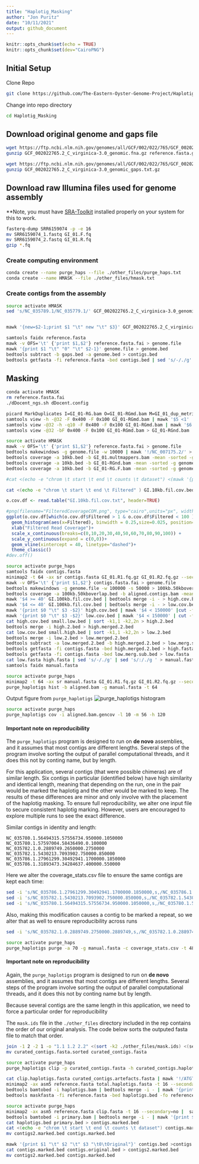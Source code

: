 ```yaml
---
title: "Haplotig_Masking"
author: "Jon Puritz"
date: "10/11/2021"
output: github_document
---
```


```r
knitr::opts_chunk$set(echo = TRUE)
knitr::opts_chunk$set(dev="CairoPNG")
```

## Initial Setup

Clone Repo
```bash
git clone https://github.com/The-Eastern-Oyster-Genome-Project/Haplotig_Masking.git
```

Change into repo directory
```bash
cd Haplotig_Masking
```

## Download original genome and gaps file

```bash
wget https://ftp.ncbi.nlm.nih.gov/genomes/all/GCF/002/022/765/GCF_002022765.2_C_virginica-3.0/GCF_002022765.2_C_virginica-3.0_genomic.fna.gz
gunzip GCF_002022765.2_C_virginica-3.0_genomic.fna.gz reference.fasta.gz

wget https://ftp.ncbi.nlm.nih.gov/genomes/all/GCF/002/022/765/GCF_002022765.2_C_virginica-3.0/GCF_002022765.2_C_virginica-3.0_genomic_gaps.txt.gz
gunzip GCF_002022765.2_C_virginica-3.0_genomic_gaps.txt.gz
```

## Download raw Illumina files used for genome assembly

**Note, you must have [SRA-Toolkit](https://github.com/ncbi/sra-tools/wiki/02.-Installing-SRA-Toolkit) installed properly on your system for this to work.

```bash
fasterq-dump SRR6159074 -p -e 16
mv SRR6159074_1.fastq GI_01.F.fq
mv SRR6159074_2.fastq GI_01.R.fq
gzip *.fq
```


### Create computing environment
```bash
conda create --name purge_haps --file ./other_files/purge_haps.txt
conda create --name HMASK --file ./other_files/hmask.txt
```


### Create contigs from the assembly
```bash
source activate HMASK
sed 's/NC_035789.1/NC_035779.1/' GCF_002022765.2_C_virginica-3.0_genomic.fna | seqkit sort -N - -w0 | seqkit seq -u -w 0 | sed 's/NC_035779.1/NC_035789.1/' > reference.fasta


mawk '{new=$2-1;print $1 "\t" new "\t" $3}' GCF_002022765.2_C_virginica-3.0_genomic_gaps.txt | mawk '!/#/' > gaps.bed

samtools faidx reference.fasta
mawk -v OFS='\t' {'print $1,$2'} reference.fasta.fai > genome.file
mawk '{print $1 "\t" "0" "\t" $2-1}' genome.file > genome.bed
bedtools subtract -b gaps.bed -a genome.bed > contigs.bed
bedtools getfasta -fi reference.fasta -bed contigs.bed | sed 's/-/./g' | sed 's/:/./g ' > contigs.fasta


```


## Masking

```bash
conda activate HMASK
rm reference.fasta.fai
./dDocent_ngs.sh dDocent.config

picard MarkDuplicates I=GI_01-RG.bam O=GI_01-RGmd.bam M=GI_01_dup_metrics.txt OPTICAL_DUPLICATE_PIXEL_DISTANCE=2500 TAGGING_POLICY=OpticalOnly &> md.GI_01.log
samtools view -h -@32 -F 0x400 -F 0x100 GI_01-RGmd.bam | mawk '$5 <1' |samtools view -@32 - -SbT reference.fasta > GI_01.multmappers.bam
samtools view -@32 -h -q10 -F 0x400 -F 0x100 GI_01-RGmd.bam | mawk '$6 !~/[8-9].[SH]/ && $6 !~ /[1-9][0-9].[SH]/' | samtools view -@32 - -SbT reference.fasta > GI_01-RG.F.bam
samtools view -@32 -bF 0x400 -F 0x100 GI_01-RGmd.bam > GI_01-RGnd.bam

```

```bash
source activate HMASK
mawk -v OFS='\t' {'print $1,$2'} reference.fasta.fai > genome.file
bedtools makewindows -g genome.file -w 10000 | mawk '!/NC_007175.2/' > 10kb.bed
bedtools coverage -a 10kb.bed -b GI_01.multmappers.bam -mean -sorted -g genome.file > GI.10kb.multi.cov.bed &
bedtools coverage -a 10kb.bed -b GI_01-RGnd.bam -mean -sorted -g genome.file > GI.10kb.cov.bed &
bedtools coverage -a 10kb.bed -b GI_01-RG.F.bam -mean -sorted -g genome.file > GI.10kb.fil.cov.bed
```

```bash
#cat <(echo -e "chrom \t start \t end \t counts \t dataset") <(mawk '{print $1 "\t" $2 "\t" $3 "\t" $4 "\tFiltered"}' GI.10kb.fil.cov.bed ) <(mawk '{print $0 "\tMulti"}' GI.10kb.multi.cov.bed ) <(mawk '{print $0 "\tTotal"}' GI.10kb.cov.bed ) > original.coverage.bed

cat <(echo -e "chrom \t start \t end \t Filtered" ) GI.10kb.fil.cov.bed > GI.10kb.fil.cov.txt
```


```r

o.cov.df <- read.table("GI.10kb.fil.cov.txt", header=TRUE)

#png(filename="FilteredCoverageCOM.png", type="cairo",units="px", width=5600, height=3000, res=300, bg="transparent")
ggplot(o.cov.df[which(o.cov.df$Filtered > 1 & o.cov.df$Filtered < 100 ),]) +
  geom_histogram(aes(x=Filtered), binwidth = 0.25,size=0.025, position="identity", alpha= 0.75)+
  xlab("Filtered Read Coverage")+
  scale_x_continuous(breaks=c(0,10,20,30,40,50,60,70,80,90,100)) +
  scale_y_continuous(expand = c(0,0))+
  geom_vline(xintercept = 40, linetype="dashed")+
  theme_classic()
#dev.off()
```



```bash
source activate purge_haps
samtools faidx contigs.fasta
minimap2 -t 64 -ax sr contigs.fasta GI_01.R1.fq.gz GI_01.R2.fq.gz --secondary=no | samtools sort -m 10G -o aligned.contigs.bam -T tmp.ali
mawk -v OFS='\t' {'print $1,$2'} contigs.fasta.fai > genome.file
bedtools makewindows -g genome.file -w 100000 -s 50000 > 100kb.50kboverlap.bed
bedtools coverage -a 100kb.50kboverlap.bed -b aligned.contigs.bam -mean -sorted -g genome.file > GI.100kb.fil.cov.bed
mawk '$4 >= 40' GI.100kb.fil.cov.bed | bedtools merge -i - > high.cov.bed
mawk '$4 <= 40' GI.100kb.fil.cov.bed | bedtools merge -i - > low.cov.bed
mawk '{print $0 "\t" $3 -$2}' high.cov.bed | mawk '$4 < 150000' |cut -f1-3 > small.high.bed
mawk '{print $0 "\t" $3 -$2}' low.cov.bed | mawk '$4 < 150000' | cut -f1-3 > small.low.bed
cat high.cov.bed small.low.bed | sort -k1,1 -k2,2n > high.2.bed
bedtools merge -i high.2.bed > high.merged.2.bed
cat low.cov.bed small.high.bed | sort -k1,1 -k2,2n > low.2.bed
bedtools merge -i low.2.bed > low.merged.2.bed
bedtools subtract -a low.merged.2.bed -b high.merged.2.bed > low.merg.sub.bed
bedtools getfasta -fi contigs.fasta -bed high.merged.2.bed > high.fasta
bedtools getfasta -fi contigs.fasta -bed low.merg.sub.bed > low.fasta
cat low.fasta high.fasta | sed 's/-/./g' | sed 's/:/./g ' > manual.fasta
samtools faidx manual.fasta

```

```bash
source activate purge_haps
minimap2 -t 64 -ax sr manual.fasta GI_01.R1.fq.gz GI_01.R2.fq.gz --secondary=no | samtools sort -m 10G -o aligned.bam -T tmp.ali
purge_haplotigs hist -b aligned.bam -g manual.fasta -t 64

```

Output figure from `purge_haplotigs`
![purge_haplotigs histogram](./aligned.bam.histogram.png)


```bash
source activate purge_haps
purge_haplotigs cov -i aligned.bam.gencov -l 10 -m 56 -h 120
```

#### Important note on reproducibility
The `purge_haplotigs` program is designed to run on **de novo** assemblies, and it assumes that most contigs are different lengths.  Several steps of the program involve sorting the output of parallel computational threads, and it does this not by conting name, but by length.  

For this application, several contigs (that were possible chimeras) are of similar length.  Six contigs in particular (identified below) have high similarity and identical length, meaning that depending on the run, one in the pair would be marked the haplotig and the other would be marked to keep.  The results of these differences are minor and only involve with the placement of the haplotig masking.  To ensure full reproducibility, we alter one input file to secure consistent haplotig marking.  However, users are encouraged to explore multiple runs to see the exact difference.

Similar contigs in identity and length:
```
NC_035780.1.56494315.57556734.950000.1050000
NC_035780.1.57597004.58436490.0.100000
NC_035782.1.0.2889749.2650000.2750000
NC_035782.1.5430213.7093902.750000.850000
NC_035786.1.27961299.30492941.1700000.1850000
NC_035786.1.31893473.34284637.400000.550000
```

Here we alter the coverage_stats.csv file to ensure the same contigs are kept each time:

```bash
sed -i 's/NC_035786.1.27961299.30492941.1700000.1850000,s,/NC_035786.1.27961299.30492941.1700000.1850000,,/g' coverage_stats.csv
sed -i 's/NC_035782.1.5430213.7093902.750000.850000,s,/NC_035782.1.5430213.7093902.750000.850000,,/g' coverage_stats.csv
sed -i 's/NC_035780.1.56494315.57556734.950000.1050000,s,/NC_035780.1.56494315.57556734.950000.1050000,,/g' coverage_stats.csv
```

Also, making this modification causes a contig to be marked a repeat, so we alter that as well to ensure reproducibility across runs

```bash
sed -i 's/NC_035782.1.0.2889749.2750000.2889749,s,/NC_035782.1.0.2889749.2750000.2889749,,/g' coverage_stats.csv  
```


```bash
source activate purge_haps
purge_haplotigs purge -a 70 -g manual.fasta -c coverage_stats.csv -t 48 -d -b aligned.bam -o curated_contigs
```

#### Important note on reproducibility
Again, the `purge_haplotigs` program is designed to run on **de novo** assemblies, and it assumes that most contigs are different lengths. Several steps of the program involve sorting the output of parallel computational threads, and it does this not by conting name but by length.  

Because several contigs are the same length in this application, we need to force a particular order for reproducibility

The `mask.ids` file in the `./other_files` directory included in the rep contains the order of our original analysis.  The code below sorts the outputed fasta file to match that order.

```bash
join -1 2 -2 1 -o "1.1 1.2 2.2" <(sort -k2 ./other_files/mask.ids) <(seqkit fx2tab curated_contigs.fasta | sort -k1) | sort -k1n | mawk '{print $2 "\t" $3}' | mawk '{print ">"$1"\n"$2}' > curated_contigs.fasta.sorted
mv curated_contigs.fasta.sorted curated_contigs.fasta

```



```bash
source activate purge_haps
purge_haplotigs clip -p curated_contigs.fasta -h curated_contigs.haplotigs.fasta -t 48

cat clip.haplotigs.fasta curated_contigs.artefacts.fasta | mawk '!/ATGTTTTCTCAAGGATTCAAGAATTTTCTGTTAAGAATTTTTCCCATTCGCGGGTTTATCC/' | mawk '!/NC_007175.2/' > total.haplotigs.fasta
minimap2 -ax asm5 reference.fasta total.haplotigs.fasta -t 16 --secondary=no |  samtools sort -@ 16 -m 5G -o haplotigs.bam
bedtools bamtobed -i haplotigs.bam | bedtools merge -i - | mawk '{print $1 "\t" $2 "\t" $3 "\t0\thaplotig"}' > haplotigs.bed
bedtools maskfasta -fi reference.fasta -bed haplotigs.bed -fo reference.masked.fasta
```




```bash
source activate purge_haps
minimap2 -ax asm5 reference.fasta clip.fasta -t 16 --secondary=no |  samtools sort -@ 16 -m 5G -o primary.bam
bedtools bamtobed -i primary.bam | bedtools merge -i - | mawk '{print $1 "\t" $2 "\t" $3 "\t0\tprimary"}' > primary.bed
cat haplotigs.bed primary.bed > contigs.marked.bed
cat <(echo -e "chrom \t start \t end \t counts \t dataset") contigs.marked.bed > contigs2.marked.bed
mv contigs2.marked.bed contigs.marked.bed

mawk '{print $1 "\t" $2 "\t" $3 "\t0\tOriginal"}' contigs.bed >contigs.original.bed
cat contigs.marked.bed contigs.original.bed > contigs2.marked.bed
mv contigs2.marked.bed contigs.marked.bed
```
